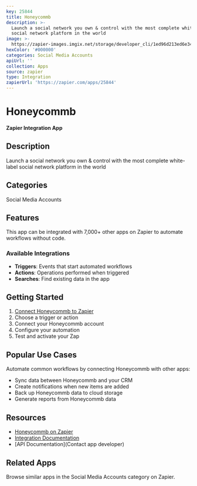 ```yaml
---
key: 25844
title: Honeycommb
description: >-
  Launch a social network you own & control with the most complete white-label
  social network platform in the world
image: >-
  https://zapier-images.imgix.net/storage/developer_cli/1ed96d213ed6e346148e470fd6e91322.png?auto=format%2Ccompress&ixlib=python-3.0.0&q=50
hexColor: '#000000'
categories: Social Media Accounts
apiUrl: ''
collection: Apps
source: zapier
type: Integration
zapierUrl: 'https://zapier.com/apps/25844'
---
```

# Honeycommb

**Zapier Integration App**

## Description

Launch a social network you own & control with the most complete white-label social network platform in the world

## Categories

Social Media Accounts

## Features

This app can be integrated with 7,000+ other apps on Zapier to automate workflows without code.

### Available Integrations

- **Triggers**: Events that start automated workflows
- **Actions**: Operations performed when triggered
- **Searches**: Find existing data in the app

## Getting Started

1. [Connect Honeycommb to Zapier](https://zapier.com/apps/25844)
2. Choose a trigger or action
3. Connect your Honeycommb account
4. Configure your automation
5. Test and activate your Zap

## Popular Use Cases

Automate common workflows by connecting Honeycommb with other apps:

- Sync data between Honeycommb and your CRM
- Create notifications when new items are added
- Back up Honeycommb data to cloud storage
- Generate reports from Honeycommb data

## Resources

- [Honeycommb on Zapier](https://zapier.com/apps/25844)
- [Integration Documentation](https://zapier.com/apps/25844/integrations)
- [API Documentation](Contact app developer)

## Related Apps

Browse similar apps in the Social Media Accounts category on Zapier.
